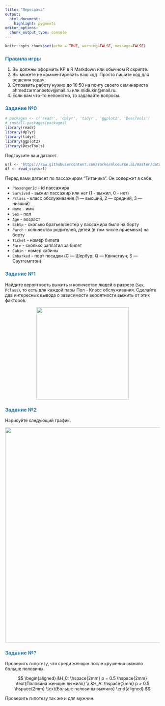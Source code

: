 ```yaml
---
title: "Пересдача"
output: 
  html_document:
    highlight: pygments
editor_options: 
  chunk_output_type: console
---
```

<style>
h1,
h2,
h3,
h4,
h5,
h6  {
  color: #317eac;
}
</style>
```r
knitr::opts_chunk$set(echo = TRUE, warning=FALSE, message=FALSE)
```

### Правила игры

1. Вы должны оформить КР в R Markdown или обычном R скрипте.
2. Вы можете не комментировать ваш код. Просто пишите код для решения задач.
3. Отправить работу нужно до 10:50 на почту своего семинариста ahmedzarmanbetov@mail.ru или midiukin@mail.ru.
4. Если вам что-то непонятно, то задавайте вопросы.

### Задание №0

```r
# packages <- c('readr', 'dplyr', 'tidyr', 'ggplot2', 'DescTools')
# install.packages(packages)
library(readr)
library(dplyr)
library(tidyr)
library(ggplot2)
library(DescTools)
```

Подгрузите ваш датасет.

```r
url <- 'https://raw.githubusercontent.com/Yorko/mlcourse.ai/master/data/titanic_train.csv'
df <- read_csv(url)
```

Перед вами датасет по пассажирам "Титаника". Он содержит в себе:

* `PassengerId` - id пассажира
* `Survived` - выжил пассажир или нет (1 - выжил, 0 - нет)
* `Pclass` - класс обслуживания (1 — высший, 2 — средний, 3 — низший)
* `Name` - имя
* `Sex` - пол
* `Age` - возраст
* `SibSp` - сколько братьев/сестер у пассажира было на борту
* `Parch` - количество родителей, детей (в том числе приемных) на борту
* `Ticket` - номер билета
* `Fare` - сколько заплатил за билет
* `Cabin` - номер кабины
* `Embarked` - порт посадки (C — Шербур; Q — Квинстаун; S — Саутгемптон)

### Задание №1

Найдите вероятность выжить и количество людей в разрезе (`Sex`, `Pclass`), то есть для каждой пары Пол - Класс обслуживания. Сделайте два интересных вывода о зависимости вероятности выжить от этих факторов.

<center>
![](./pictures/example.png){width=300px}
</center>

### Задание №2

Нарисуйте следующий график.

<center>
![](./pictures/plot.png){width=700px}
</center>


### Задание №?

Проверить гипотезу, что среди женщин после крушения выжило больше половины.

$$
\begin{aligned}
&H_0: \hspace{2mm} p = 0.5 \hspace{2mm} \text{Половина женщин выжило} \\
&H_A: \hspace{2mm} p > 0.5  \hspace{2mm} \text{Больше половины выжило}
\end{aligned}
$$

Проверить гипотезу так же и для мужчин.
















